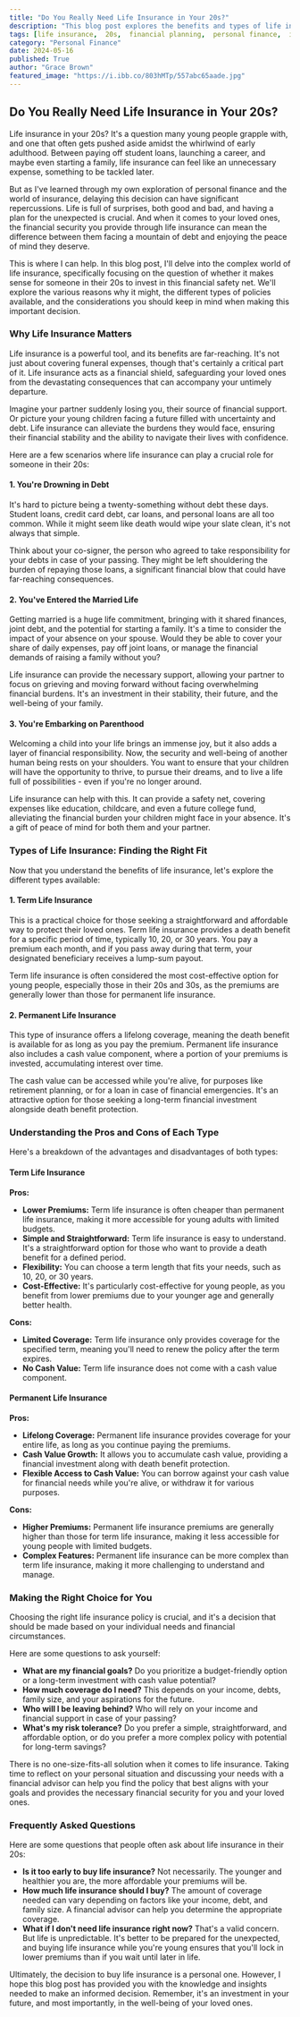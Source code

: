 ```yaml
---
title: "Do You Really Need Life Insurance in Your 20s?"
description: "This blog post explores the benefits and types of life insurance for young adults in their 20s, addressing common concerns and providing insights into making the right choice for individual needs and financial situations."
tags: [life insurance,  20s,  financial planning,  personal finance,  insurance,  term life insurance,  permanent life insurance,  debt,  marriage,  parenthood,  financial security,  financial protection,  family]
category: "Personal Finance"
date: 2024-05-16
published: True
author: "Grace Brown"
featured_image: "https://i.ibb.co/803hMTp/557abc65aade.jpg"
---
```


##  Do You Really Need Life Insurance in Your 20s? 

Life insurance in your 20s? It's a question many young people grapple with, and one that often gets pushed aside amidst the whirlwind of early adulthood. Between paying off student loans, launching a career, and maybe even starting a family,  life insurance can feel like an unnecessary expense, something to be tackled later.  

But as I've learned through my own exploration of personal finance and the world of insurance, delaying this decision can have significant repercussions.  Life is full of surprises, both good and bad, and having a plan for the unexpected is crucial.  And when it comes to your loved ones, the financial security you provide through life insurance can mean the difference between them facing a mountain of debt and enjoying the peace of mind they deserve.

This is where I can help. In this blog post, I'll delve into the complex world of life insurance,  specifically focusing on the question of whether it makes sense for someone in their 20s to invest in this financial safety net.  We'll explore the various reasons why it might,  the different types of policies available, and the considerations you should keep in mind when making this important decision.

### Why Life Insurance Matters

Life insurance is a powerful tool, and its benefits are far-reaching. It's not just about covering funeral expenses, though that's certainly a critical part of it.  Life insurance  acts as a financial shield, safeguarding your loved ones from the devastating consequences that can accompany your untimely departure.

Imagine your partner suddenly losing you, their source of financial support.  Or picture your young children facing a future filled with uncertainty and debt.  Life insurance can alleviate the burdens they would face, ensuring their financial stability and the ability to navigate their lives with confidence. 

Here are a few scenarios where life insurance can play a crucial role for someone in their 20s:

#### 1.  You're Drowning in Debt

It's hard to picture being a twenty-something without debt these days. Student loans, credit card debt, car loans, and personal loans are all too common.  While it might seem like death would wipe your slate clean, it's not always that simple.  

Think about your co-signer, the person who agreed to take responsibility for your debts in case of your passing. They might be left shouldering the burden of repaying those loans, a significant financial blow that could have far-reaching consequences.

#### 2. You've Entered the Married Life 

Getting married is a huge life commitment, bringing with it shared finances, joint debt, and the potential for starting a family.  It's a time to consider the impact of your absence on your spouse. Would they be able to cover your share of daily expenses, pay off joint loans, or manage the financial demands of raising a family without you?

Life insurance can provide the necessary support, allowing your partner to focus on grieving and moving forward without facing overwhelming financial burdens.  It's an investment in their stability, their future, and the well-being of your family.

#### 3. You're Embarking on Parenthood

Welcoming a child into your life brings an immense joy, but it also adds a layer of financial responsibility.  Now, the security and well-being of another human being rests on your shoulders.  You want to ensure that your children will have the opportunity to thrive, to pursue their dreams, and to live a life full of possibilities - even if you're no longer around. 

Life insurance can help with this. It can provide a safety net, covering expenses like education, childcare, and even a future college fund,  alleviating the financial burden your children might face in your absence.  It's a gift of peace of mind for both them and your partner.

### Types of Life Insurance: Finding the Right Fit

Now that you understand the benefits of life insurance, let's explore the different types available:

#### 1. Term Life Insurance 

This is a practical choice for those seeking a straightforward and affordable way to protect their loved ones.  Term life insurance provides a death benefit for a specific period of time, typically 10, 20, or 30 years.  You pay a premium each month, and if you pass away during that term, your designated beneficiary receives a lump-sum payout.  

Term life insurance is often considered the most cost-effective option for young people, especially those in their 20s and 30s, as the premiums are generally lower than those for permanent life insurance.

#### 2.  Permanent Life Insurance

This type of insurance offers a lifelong coverage, meaning the death benefit is available for as long as you pay the premium.  Permanent life insurance also includes a cash value component, where a portion of your premiums is invested,  accumulating interest over time.  

The cash value can be accessed while you're alive,  for purposes like retirement planning, or for a loan in case of financial emergencies.  It's an attractive option for those seeking a long-term financial investment alongside death benefit protection.

###  Understanding the Pros and Cons of Each Type

Here's a breakdown of the advantages and disadvantages of both types:

#### Term Life Insurance

**Pros:**

* **Lower Premiums:**  Term life insurance is often cheaper than permanent life insurance, making it more accessible for young adults with limited budgets. 
* **Simple and Straightforward:**  Term life insurance is easy to understand. It's a straightforward option for those who want to provide a death benefit for a defined period.
* **Flexibility:**  You can choose a term length that fits your needs, such as 10, 20, or 30 years.
* **Cost-Effective:**  It's particularly cost-effective for young people, as you benefit from lower premiums due to your younger age and generally better health.

**Cons:**

* **Limited Coverage:**  Term life insurance only provides coverage for the specified term, meaning you'll need to renew the policy after the term expires.  
* **No Cash Value:**  Term life insurance does not come with a cash value component.

#### Permanent Life Insurance

**Pros:**

* **Lifelong Coverage:**  Permanent life insurance provides coverage for your entire life, as long as you continue paying the premiums.  
* **Cash Value Growth:**  It allows you to accumulate cash value, providing a financial investment along with death benefit protection.  
* **Flexible Access to Cash Value:**  You can borrow against your cash value for financial needs while you're alive, or withdraw it for various purposes.

**Cons:**

* **Higher Premiums:**  Permanent life insurance premiums are generally higher than those for term life insurance, making it less accessible for young people with limited budgets.
* **Complex Features:**  Permanent life insurance can be more complex than term life insurance, making it more challenging to understand and manage. 

### Making the Right Choice for You

Choosing the right life insurance policy is crucial, and it's a decision that should be made based on your individual needs and financial circumstances.  

Here are some questions to ask yourself:

* **What are my financial goals?**   Do you prioritize a budget-friendly option or a long-term investment with cash value potential?  
* **How much coverage do I need?**  This depends on your income, debts, family size, and your aspirations for the future.  
* **Who will I be leaving behind?** Who will rely on your income and financial support in case of your passing?   
* **What's my risk tolerance?** Do you prefer a simple, straightforward, and affordable option, or do you prefer a more complex policy with potential for long-term savings?

There is no one-size-fits-all solution when it comes to life insurance. Taking time to reflect on your personal situation and discussing your needs with a financial advisor can help you find the policy that best aligns with your goals and provides the necessary financial security for you and your loved ones.

### Frequently Asked Questions

Here are some questions that people often ask about life insurance in their 20s:

* **Is it too early to buy life insurance?** Not necessarily. The younger and healthier you are, the more affordable your premiums will be.
* **How much life insurance should I buy?**  The amount of coverage needed can vary depending on factors like your income, debt, and family size.  A financial advisor can help you determine the appropriate coverage.
* **What if I don't need life insurance right now?**  That's a valid concern.  But life is unpredictable.  It's better to be prepared for the unexpected,  and buying life insurance while you're young ensures that you'll lock in lower premiums than if you wait until later in life.

Ultimately,  the decision to buy life insurance is a personal one.  However, I hope this blog post has provided you with the knowledge and insights needed to make an informed decision.  Remember, it's an investment in your future, and most importantly, in the well-being of your loved ones. 